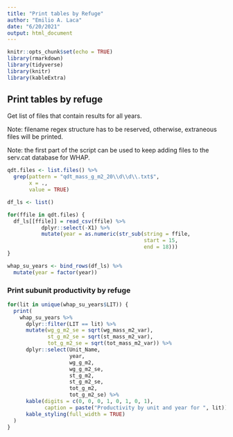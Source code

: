 ```yaml
---
title: "Print tables by Refuge"
author: "Emilio A. Laca"
date: "6/20/2021"
output: html_document
---
```


```r

knitr::opts_chunk$set(echo = TRUE)
library(rmarkdown)
library(tidyverse)
library(knitr)
library(kableExtra)


```


## Print tables by refuge

Get list of files that contain results for all years.

Note: filename regex structure has to be reserved, otherwise, extraneous files will be printed.

Note: the first part of the script can be used to keep adding files to the serv.cat database for WHAP.

```r

qdt.files <- list.files() %>%
  grep(pattern = "qdt_mass_g_m2_20\\d\\d\\.txt$",
       x = .,
       value = TRUE)

df_ls <- list()

for(ffile in qdt.files) {
  df_ls[[ffile]] = read_csv(ffile) %>%
           dplyr::select(-X1) %>%
           mutate(year = as.numeric(str_sub(string = ffile,
                                            start = 15,
                                            end = 18)))
}

whap_su_years <- bind_rows(df_ls) %>%
  mutate(year = factor(year))

```


### Print subunit productivity by refuge

```r

for(lit in unique(whap_su_years$LIT)) {
  print(
    whap_su_years %>%
      dplyr::filter(LIT == lit) %>%
      mutate(wg_g_m2_se = sqrt(wg_mass_m2_var),
             st_g_m2_se = sqrt(st_mass_m2_var),
             tot_g_m2_se = sqrt(tot_mass_m2_var)) %>%
      dplyr::select(Unit_Name,
                    year,
                    wg_g_m2,
                    wg_g_m2_se,
                    st_g_m2,
                    st_g_m2_se,
                    tot_g_m2,
                    tot_g_m2_se) %>%
      kable(digits = c(0, 0, 0, 1, 0, 1, 0, 1),
            caption = paste("Productivity by unit and year for ", lit)) %>%
      kable_styling(full_width = TRUE)
  )
}



```

